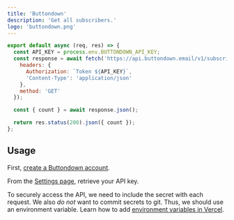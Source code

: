 ```yaml
---
title: 'Buttondown'
description: 'Get all subscribers.'
logo: 'buttondown.png'
---
```


```js
export default async (req, res) => {
  const API_KEY = process.env.BUTTONDOWN_API_KEY;
  const response = await fetch('https://api.buttondown.email/v1/subscribers', {
    headers: {
      Authorization: `Token ${API_KEY}`,
      'Content-Type': 'application/json'
    },
    method: 'GET'
  });

  const { count } = await response.json();

  return res.status(200).json({ count });
};
```

## Usage

<Step number={1} title="Create Buttondown Account" />

First, [create a Buttondown account](https://buttondown.email).

<Step number={2} title="Find API Key" />

From the [Settings page](https://buttondown.email/settings), retrieve your API key.

<Step number={3} title="Add Environment Variables" />

To securely access the API, we need to include the secret with each request.
We also _do not_ want to commit secrets to git. Thus, we should use an environment variable.
Learn how to add [environment variables in Vercel](https://vercel.com/docs/environment-variables).

